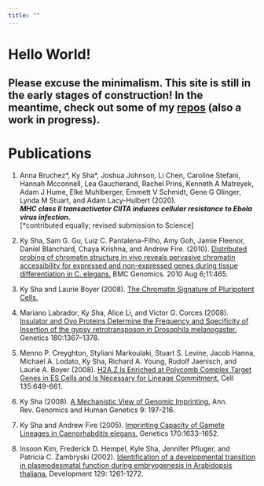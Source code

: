 ```yaml
---
title: ""
---
```



# __Hello World__!

## Please excuse the minimalism. This site is still in the early stages of construction! In the meantime, check out some of my [repos](https://kylesha.github.io/repos.html) (also a work in progress).

# \newline  
# \newline  
# \newline  
# __Publications__  

1. Anna Bruchez\*, Ky Sha\*, Joshua Johnson, Li Chen, Caroline Stefani, Hannah Mcconnell, Lea Gaucherand, Rachel Prins, Kenneth A Matreyek, Adam J Hume, Elke Muhlberger, Emmett V Schmidt, Gene G Olinger, Lynda M Stuart, and Adam Lacy-Hulbert (2020).  
__*MHC class II transactivator CIITA induces cellular resistance to Ebola virus infection.*__  
[*contributed equally; revised submission to Science]  

2. Ky Sha, Sam G. Gu, Luiz C. Pantalena-Filho, Amy Goh, Jamie Fleenor, Daniel Blanchard, Chaya Krishna, and Andrew Fire. (2010). [Distributed probing of chromatin structure in vivo reveals pervasive chromatin accessibility for expressed and non-expressed genes during tissue differentiation in C. elegans.](https://www.ncbi.nlm.nih.gov/pmc/articles/PMC3091661/) BMC Genomics. 2010 Aug 6;11:465.  

3. Ky Sha and Laurie Boyer (2008). [The Chromatin Signature of Pluripotent Cells.](https://www.stembook.org/node/585)  

4. Mariano Labrador, Ky Sha, Alice Li, and Victor G. Corces (2008). [Insulator and Ovo Proteins Determine the Frequency and Specificity of Insertion of the gypsy retrotransposon in Drosophila melanogaster.](https://www.genetics.org/content/180/3/1367.long) Genetics 180:1367–1378.  

5. Menno P. Creyghton, Styliani Markoulaki, Stuart S. Levine, Jacob Hanna, Michael A. Lodato, Ky Sha, Richard A. Young, Rudolf Jaenisch, and Laurie A. Boyer (2008). [H2A.Z Is Enriched at Polycomb Complex Target Genes in ES Cells and Is Necessary for Lineage Commitment.](https://www.ncbi.nlm.nih.gov/pubmed/18992931) Cell 135:649-661.  

6. Ky Sha (2008). [A Mechanistic View of Genomic Imprinting.](https://www.annualreviews.org/doi/abs/10.1146/annurev.genom.122007.110031?rfr_dat=cr_pub%3Dpubmed&url_ver=Z39.88-2003&rfr_id=ori%3Arid%3Acrossref.org&journalCode=genom) Ann. Rev. Genomics and Human Genetics 9: 197-216.  

7. Ky Sha and Andrew Fire (2005). [Imprinting Capacity of Gamete Lineages in Caenorhabditis elegans.](https://www.genetics.org/content/170/4/1633.long) Genetics 170:1633-1652.  

8. Insoon Kim, Frederick D. Hempel, Kyle Sha, Jennifer Pfluger, and Patricia C. Zambryski (2002). [Identification of a developmental transition in plasmodesmatal function during embryogenesis in Arabidopsis thaliana.](http://dev.biologists.org/content/129/5/1261.long) Development 129: 1261-1272.